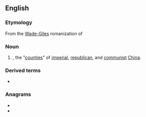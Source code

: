 ==English==
{{wikipedia|County (China)|Counties in China}}

===Etymology===
From the [[Wade-Giles]] romanization of {{etyl|zh|en}} {{m|zh|縣|tr=xiàn}}

===Noun===
{{en-noun}}

# {{lb|en|archaic}} {{altform|xian|lang=en|nodot=a}}, the "[[county|counties]]" of [[imperial]], [[republican]], and [[communist]] [[China]].

===Derived terms===
* {{l|en|P'i Hsien}}

===Anagrams===
* {{l|en|NIEHS}}
* {{l|en|shine}}